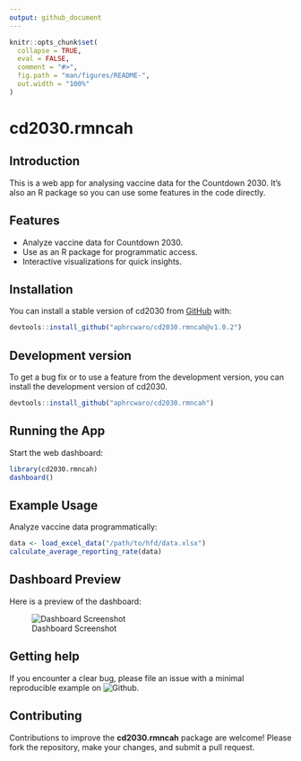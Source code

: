 ```yaml
---
output: github_document
---
```


<!-- README.md is generated from README.Rmd. Please edit that file -->

```r
knitr::opts_chunk$set(
  collapse = TRUE,
  eval = FALSE,
  comment = "#>",
  fig.path = "man/figures/README-",
  out.width = "100%"
)
```

# cd2030.rmncah

<!-- badges: start -->
<!-- badges: end -->

## Introduction

This is a web app for analysing vaccine data for the Countdown 2030. It's also an
R package so you can use some features in the code directly. 

## Features

- Analyze vaccine data for Countdown 2030.
- Use as an R package for programmatic access.
- Interactive visualizations for quick insights.

## Installation
You can install a stable version of cd2030 from [GitHub](https://github.com/) with:

```r
devtools::install_github("aphrcwaro/cd2030.rmncah@v1.0.2")
```

## Development version

To get a bug fix or to use a feature from the development version, you can install
the development version of cd2030.

```r
devtools::install_github("aphrcwaro/cd2030.rmncah")
```

## Running the App

Start the web dashboard:

```r
library(cd2030.rmncah)
dashboard()
```

## Example Usage

Analyze vaccine data programmatically:

```r
data <- load_excel_data("/path/to/hfd/data.xlsx")
calculate_average_reporting_rate(data)
```

## Dashboard Preview

Here is a preview of the dashboard:

![Dashboard Screenshot](man/figures/dashboard.jpeg)

## Getting help

If you encounter a clear bug, please file an issue with a minimal reproducible example on 
![Github](https://github.com/aphrcwaro/cd2030.rmncah/issues).

## Contributing

Contributions to improve the **cd2030.rmncah** package are welcome! Please fork the repository, 
make your changes, and submit a pull request.


